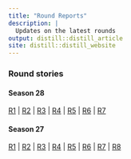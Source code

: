 ```yaml
---
title: "Round Reports"
description: |
  Updates on the latest rounds
output: distill::distill_article
site: distill::distill_website
---
```


### Round stories

#### Season 28 

[R1](reports/stories/s28_r1_allmatches.pdf) | [R2](reports/stories/s28_r2_allmatches.pdf) | [R3](reports/stories/s28_r3_allmatches.pdf) | 
[R4](reports/stories/s28_r4_allmatches.pdf) | [R5](reports/stories/s28_r5_allmatches.pdf) | [R6](reports/stories/s28_r6_allmatches.pdf) | [R7](reports/stories/s28_r7_allmatches.pdf)

#### Season 27

[R1](reports/stories/s27_r1_allmatches.pdf) | [R2](reports/stories/s27_r2_allmatches.pdf) | [R3](reports/stories/s27_r3_allmatches.pdf) | [R4](reports/stories/s27_r4_allmatches.pdf) | [R5](reports/stories/s27_r5_allmatches.pdf) | [R6](reports/stories/s27_r6_allmatches.pdf) | [R7](reports/stories/s27_r7_allmatches.pdf) | [R8](reports/stories/s27_r8_allmatches.pdf)